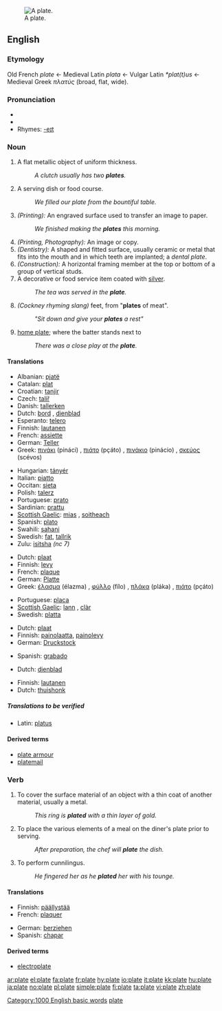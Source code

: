 [[Image:Plate by n yfe.jpg|thumb|right|A plate.]]
==English==

===Etymology===
Old French ''plate'' ← Medieval Latin ''plata'' ← Vulgar Latin ''*plat(t)us'' ← Medieval Greek ''πλατύς'' (broad, flat, wide).

===Pronunciation===
* {{IPA|/pleɪt/}}
*{{audio|en-us-plate.ogg|Audio (US)}}
* Rhymes: [[Rhymes:English:-eɪt|-eɪt]]

===Noun===
{{en-noun}}

# A flat metallic object of uniform thickness.
#: ''A clutch usually has two '''plates'''.''
# A serving dish or food course.
#: ''We filled our plate from the bountiful table.''
# ''(Printing):'' An engraved surface used to transfer an image to paper.
#: ''We finished making the '''plates''' this morning.''
# ''(Printing, Photography):'' An image or copy.
# ''(Dentistry):'' A shaped and fitted surface, usually ceramic or metal that fits into the mouth and in which teeth are implanted; a ''dental plate''.
# ''(Construction):'' A horizontal framing member at the top or bottom of a group of vertical studs.
# A decorative or food service item coated with [[silver]].
#: ''The tea was served in the '''plate'''.''
# ''(Cockney rhyming slang)'' feet, from "'''plates''' of meat".
#: ''"Sit down and give your '''plates''' a rest"''
# {{baseball}} [[home plate]]; where the batter stands next to
#: ''There was a close play at the '''plate'''.''

====Translations====
{{trans-top|a serving dish}}
*Albanian: [[pjatë]] {{f}}
*Catalan: [[plat]] {{m}}
*Croatian: [[tanjir]] {{m}}
*Czech: [[talíř]] {{m}}
*Danish: [[tallerken]]
*Dutch: [[bord]] {{n}}, [[dienblad]] {{f}}
*Esperanto: [[telero]]
*Finnish: [[lautanen]]
*French: [[assiette]] {{f}}
*German: [[Teller]] {{m}}
*Greek: [[πινάκι]] (pináci) {{n}}, [[πιάτο]] (pçáto) {{n}}, [[πινάκιο]] (pinácio) {{n}}, [[σκεύος]] (scévos) {{n}}
{{trans-mid}}
*Hungarian: [[tányér]]
*Italian: [[piatto]] {{m}}
*Occitan: [[sieta]]
*Polish: [[talerz]]
*Portuguese: [[prato]] {{m}}
*Sardinian: [[prattu]] {{m}}
*[[Scottish Gaelic]]: [[mias]] {{f}}, [[soitheach]] {{f}}
*Spanish: [[plato]] {{m}}
*Swahili: [[sahani]]
*Swedish: [[fat]], [[tallrik]]
*Zulu: [[isitsha]] ''(nc 7)''
{{trans-bottom}}

{{trans-top|a flat metallic object}}
*Dutch: [[plaat]] {{f}}
*Finnish: [[levy]]
*French: [[plaque]] {{f}}
*German: [[Platte]] {{f}}
*Greek: [[έλασμα]] (élazma) {{n}}, [[φύλλο]] (fílo) {{n}}, [[πλάκα]] (pláka) {{f}}, [[πιάτο]] (pçáto) {{n}}
{{trans-mid}}
*Portuguese: [[placa]] {{f}}
*[[Scottish Gaelic]]: [[lann]] {{mf}}, [[clàr]] {{m}}
*Swedish: [[platta]]
{{trans-bottom}}

{{trans-top|''(Printing):'' an engraved surface used to transfer an image to paper}}
*Dutch: [[plaat]] {{f}}
*Finnish: [[painolaatta]], [[painolevy]]
*German: [[Druckstock]] {{m}}
{{trans-mid}}
{{trans-bottom}}

{{trans-top|''(Printing, Photography):'' an image or copy}}
{{trans-mid}}
*Spanish: [[grabado]] {{m}}
{{trans-bottom}}

{{trans-top|''(Dentistry):'' a dental plate}}
{{trans-mid}}
{{trans-bottom}}

{{trans-top|''(Construction):'' A horizontal framing member at the top or bottom of a group of vertical studs}}
{{trans-mid}}
{{trans-bottom}}

{{trans-top|a decorative or food service item coated with silver}}
*Dutch: [[dienblad]]
{{trans-mid}}
{{trans-bottom}}

{{trans-top|''(Cockney rhyming slang)'' feet}}
{{trans-mid}}
{{trans-bottom}}

{{trans-top|{{baseball}} home plate}}
*Finnish: [[lautanen]]
*Dutch: [[thuishonk]]
{{trans-mid}}
{{trans-bottom}}

=====Translations to be verified=====
{{rfc-header|Translations to be verified}}
*Latin: [[platus]] {{m}}

====Derived terms====
* [[plate armour]]
* [[platemail]]

===Verb===
{{en-verb|plat|ing}}

# To cover the surface material of an object with a thin coat of another material, usually a metal.
#: ''This ring is '''plated''' with a thin layer of gold.''
# To place the various elements of a meal on the diner's plate prior to serving.
#: ''After preparation, the chef will '''plate''' the dish.''
# To perform cunnilingus.
#: ''He fingered her as he '''plated''' her with his tounge.''

====Translations====
{{trans-top|to cover the surface material of an object with a thin coat of another material}}
*Finnish: [[päällystää]]
*French: [[plaquer]]
{{trans-mid}}
*German: [[ueberziehen|berziehen]]
*Spanish: [[chapar]]
{{trans-bottom}}

====Derived terms====
* [[electroplate]]

[[Category:1000 English basic words]]
[[Category:Baseball|plate]]

[[ar:plate]]
[[el:plate]]
[[fa:plate]]
[[fr:plate]]
[[hy:plate]]
[[io:plate]]
[[it:plate]]
[[kk:plate]]
[[hu:plate]]
[[ja:plate]]
[[no:plate]]
[[pl:plate]]
[[simple:plate]]
[[fi:plate]]
[[ta:plate]]
[[vi:plate]]
[[zh:plate]]